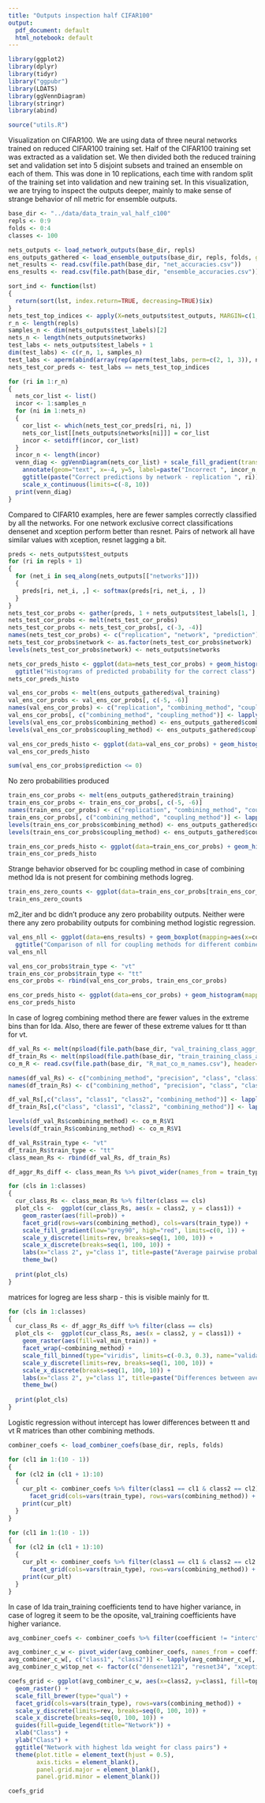 ```yaml
---
title: "Outputs inspection half CIFAR100"
output:
  pdf_document: default
  html_notebook: default
---
```


```r
library(ggplot2)
library(dplyr)
library(tidyr)
library("ggpubr")
library(LDATS)
library(ggVennDiagram)
library(stringr)
library(abind)

source("utils.R")
```

Visualization on CIFAR100.
We are using data of three neural networks trained on reduced CIFAR100 training set. Half of the CIFAR100 training set was extracted as a validation set. We then divided both the reduced training set and validation set into 5 disjoint subsets and trained an ensemble on each of them. This was done in 10 replications, each time with random split of the training set into validation and new training set.
In this visualization, we are trying to inspect the outputs deeper, mainly to make sense of strange behavior of nll metric for ensemble outputs.

```r
base_dir <- "../data/data_train_val_half_c100"
repls <- 0:9
folds <- 0:4
classes <- 100

nets_outputs <- load_network_outputs(base_dir, repls)
ens_outputs_gathered <- load_ensemble_outputs(base_dir, repls, folds, gather=(1 + nets_outputs$test_labels[1, ]))
net_results <- read.csv(file.path(base_dir, "net_accuracies.csv"))
ens_results <- read.csv(file.path(base_dir, "ensemble_accuracies.csv"))
```
```r
sort_ind <- function(lst)
{
  return(sort(lst, index.return=TRUE, decreasing=TRUE)$ix)
}
nets_test_top_indices <- apply(X=nets_outputs$test_outputs, MARGIN=c(1, 2, 3), FUN=sort_ind)[1, , , ]
r_n <- length(repls)
samples_n <- dim(nets_outputs$test_labels)[2]
nets_n <- length(nets_outputs$networks)
test_labs <- nets_outputs$test_labels + 1
dim(test_labs) <- c(r_n, 1, samples_n)
test_labs <- aperm(abind(array(rep(aperm(test_labs, perm=c(2, 1, 3)), nets_n), c(r_n, samples_n, nets_n)), along=3), perm=c(1, 3, 2))
nets_test_cor_preds <- test_labs == nets_test_top_indices
```

```r
for (ri in 1:r_n)
{
  nets_cor_list <- list()
  incor <- 1:samples_n
  for (ni in 1:nets_n)
  {
    cor_list <- which(nets_test_cor_preds[ri, ni, ])
    nets_cor_list[[nets_outputs$networks[ni]]] = cor_list
    incor <- setdiff(incor, cor_list)
  }
  incor_n <- length(incor)
  venn_diag <- ggVennDiagram(nets_cor_list) + scale_fill_gradient(trans="log10", name="count", limits=c(1, 10000)) +
    annotate(geom="text", x=-4, y=5, label=paste("Incorrect ", incor_n, "\n", round(incor_n / samples_n * 100), "%")) +
    ggtitle(paste("Correct predictions by network - replication ", ri)) +
    scale_x_continuous(limits=c(-8, 10))
  print(venn_diag)
}
```
Compared to CIFAR10 examples, here are fewer samples correctly classified by all the networks. For one network exclusive correct classifications densenet and xception perform better than resnet. Pairs of network all have similar values with xception, resnet lagging a bit.

```r
preds <- nets_outputs$test_outputs
for (ri in repls + 1)
{
  for (net_i in seq_along(nets_outputs[["networks"]]))
  {
    preds[ri, net_i, ,] <- softmax(preds[ri, net_i, , ])
  }
}
nets_test_cor_probs <- gather(preds, 1 + nets_outputs$test_labels[1, ], 3, 4)
nets_test_cor_probs <- melt(nets_test_cor_probs)
nets_test_cor_probs <- nets_test_cor_probs[, c(-3, -4)]
names(nets_test_cor_probs) <- c("replication", "network", "prediction")
nets_test_cor_probs$network <- as.factor(nets_test_cor_probs$network)
levels(nets_test_cor_probs$network) <- nets_outputs$networks
```

```r
nets_cor_preds_histo <- ggplot(data=nets_test_cor_probs) + geom_histogram(mapping=aes(x=prediction), binwidth=0.01) +
  ggtitle("Histograms of predicted probability for the correct class") + facet_wrap(~network) + scale_y_log10()
nets_cor_preds_histo
```


```r
val_ens_cor_probs <- melt(ens_outputs_gathered$val_training)
val_ens_cor_probs <- val_ens_cor_probs[, c(-5, -6)]
names(val_ens_cor_probs) <- c("replication", "combining_method", "coupling_method", "fold", "prediction")
val_ens_cor_probs[, c("combining_method", "coupling_method")] <- lapply(val_ens_cor_probs[, c("combining_method", "coupling_method")], as.factor)
levels(val_ens_cor_probs$combining_method) <- ens_outputs_gathered$combining_methods
levels(val_ens_cor_probs$coupling_method) <- ens_outputs_gathered$coupling_methods
```

```r
val_ens_cor_preds_histo <- ggplot(data=val_ens_cor_probs) + geom_histogram(mapping=aes(x=prediction), binwidth=0.01) + facet_grid(rows=vars(combining_method), cols=vars(coupling_method)) + scale_y_log10() + ggtitle("Probabilities predicted for the correct class - ens trained on val")
val_ens_cor_preds_histo
```

```r
sum(val_ens_cor_probs$prediction <= 0)
```
No zero probabilities produced

```r
train_ens_cor_probs <- melt(ens_outputs_gathered$train_training)
train_ens_cor_probs <- train_ens_cor_probs[, c(-5, -6)]
names(train_ens_cor_probs) <- c("replication", "combining_method", "coupling_method", "fold", "prediction")
train_ens_cor_probs[, c("combining_method", "coupling_method")] <- lapply(train_ens_cor_probs[, c("combining_method", "coupling_method")], as.factor)
levels(train_ens_cor_probs$combining_method) <- ens_outputs_gathered$combining_methods
levels(train_ens_cor_probs$coupling_method) <- ens_outputs_gathered$coupling_methods
```


```r
train_ens_cor_preds_histo <- ggplot(data=train_ens_cor_probs) + geom_histogram(mapping=aes(x=prediction), binwidth=0.01) + facet_grid(rows=vars(combining_method), cols=vars(coupling_method)) + scale_y_log10() + ggtitle("Probabilities predicted for the correct class - ens trained on train")
train_ens_cor_preds_histo
```
Strange behavior observed for bc coupling method in case of combining method lda is not present for combining methods logreg.

```r
train_ens_zero_counts <- ggplot(data=train_ens_cor_probs[train_ens_cor_probs$prediction <= 0, ]) + geom_histogram(mapping=aes(x=coupling_method), stat="count") + facet_wrap(~combining_method)  + ggtitle("Counts of zero or lower probabilities predicted for the correct class by coup m\nTrain training")
train_ens_zero_counts
```

m2_iter and bc didn't produce any zero probability outputs. Neither were there any zero probability outputs for combining method logistic regression.

```r
val_ens_nll <- ggplot(data=ens_results) + geom_boxplot(mapping=aes(x=coupling_method, y=nll)) + facet_grid(cols=vars(train_set), rows=vars(combining_method)) +
  ggtitle("Comparison of nll for coupling methods for different combiner train methodologies")
val_ens_nll
```


```r
val_ens_cor_probs$train_type <- "vt"
train_ens_cor_probs$train_type <- "tt"
ens_cor_probs <- rbind(val_ens_cor_probs, train_ens_cor_probs)
```

```r
ens_cor_preds_histo <- ggplot(data=ens_cor_probs) + geom_histogram(mapping=aes(x=prediction), binwidth=0.01) + facet_grid(rows=vars(combining_method, coupling_method), cols=vars(train_type)) + scale_y_log10() + ggtitle("Probabilities predicted for the correct class")
ens_cor_preds_histo
```
In case of logreg combining method there are fewer values in the extreme bins than for lda. Also, there are fewer of these extreme values for tt than for vt.


```r
df_val_Rs <- melt(np$load(file.path(base_dir, "val_training_class_aggr_R.npy")))
df_train_Rs <- melt(np$load(file.path(base_dir, "train_training_class_aggr_R.npy")))
co_m_R <- read.csv(file.path(base_dir, "R_mat_co_m_names.csv"), header=FALSE)
```

```r
names(df_val_Rs) <- c("combining_method", "precision", "class", "class1", "class2", "prob")
names(df_train_Rs) <- c("combining_method", "precision", "class", "class1", "class2", "prob")

df_val_Rs[,c("class", "class1", "class2", "combining_method")] <- lapply(df_val_Rs[,c("class", "class1", "class2", "combining_method")], as.factor)
df_train_Rs[,c("class", "class1", "class2", "combining_method")] <- lapply(df_train_Rs[,c("class", "class1", "class2", "combining_method")], as.factor)

levels(df_val_Rs$combining_method) <- co_m_R$V1
levels(df_train_Rs$combining_method) <- co_m_R$V1

```

```r
df_val_Rs$train_type <- "vt"
df_train_Rs$train_type <- "tt"
class_mean_Rs <- rbind(df_val_Rs, df_train_Rs)

df_aggr_Rs_diff <- class_mean_Rs %>% pivot_wider(names_from = train_type, values_from = prob) %>% mutate(val_min_train = vt - tt)
```

```r
for (cls in 1:classes)
{
  cur_class_Rs <- class_mean_Rs %>% filter(class == cls)
  plot_cls <-  ggplot(cur_class_Rs, aes(x = class2, y = class1)) + 
    geom_raster(aes(fill=prob)) + 
    facet_grid(rows=vars(combining_method), cols=vars(train_type)) +
    scale_fill_gradient(low="grey90", high="red", limits=c(0, 1)) +
    scale_y_discrete(limits=rev, breaks=seq(1, 100, 10)) +
    scale_x_discrete(breaks=seq(1, 100, 10)) +
    labs(x="class 2", y="class 1", title=paste("Average pairwise probabilities - class ", cls)) +
    theme_bw()
  
  print(plot_cls)
}
```
matrices for logreg are less sharp - this is visible mainly for tt.

```r
for (cls in 1:classes)
{
  cur_class_Rs <- df_aggr_Rs_diff %>% filter(class == cls)
  plot_cls <-  ggplot(cur_class_Rs, aes(x = class2, y = class1)) + 
    geom_raster(aes(fill=val_min_train)) + 
    facet_wrap(~combining_method) +
    scale_fill_binned(type="viridis", limits=c(-0.3, 0.3), name="validation minus training") +
    scale_y_discrete(limits=rev, breaks=seq(1, 100, 10)) +
    scale_x_discrete(breaks=seq(1, 100, 10)) +
    labs(x="class 2", y="class 1", title=paste("Differences between average pairwise probabilities - class ", cls)) +
    theme_bw()
  
  print(plot_cls)
}
```
Logistic regression without intercept has lower differences between tt and vt R matrices than other combining methods. 

```r
combiner_coefs <- load_combiner_coefs(base_dir, repls, folds)
```

```r
for (cl1 in 1:(10 - 1))
{
  for (cl2 in (cl1 + 1):10)
  {
    cur_plt <- combiner_coefs %>% filter(class1 == cl1 & class2 == cl2) %>% ggplot() + geom_boxplot(aes(x=coefficient, y=value)) +
      facet_grid(cols=vars(train_type), rows=vars(combining_method)) + ggtitle(paste("Coefficients for class", cl1, "vs", cl2))
    print(cur_plt)
  }
}
```

```r
for (cl1 in 1:(10 - 1))
{
  for (cl2 in (cl1 + 1):10)
  {
    cur_plt <- combiner_coefs %>% filter(class1 == cl1 & class2 == cl2 & combining_method!="lda") %>% ggplot() + geom_boxplot(aes(x=coefficient, y=value)) +
      facet_grid(cols=vars(train_type), rows=vars(combining_method)) + ggtitle(paste("Coefficients for class", cl1, "vs", cl2))
    print(cur_plt)
  }
}
```
In case of lda train_training coefficients tend to have higher variance, in case of logreg it seem to be the oposite, val_training coefficients have higher variance.

```r
avg_combiner_coefs <- combiner_coefs %>% filter(coefficient != "interc") %>% group_by(class1, class2, precision, train_type, coefficient, combining_method) %>% summarise( value = mean(value)) %>% ungroup()

avg_combiner_c_w <- pivot_wider(avg_combiner_coefs, names_from = coefficient, values_from = value)
avg_combiner_c_w[, c("class1", "class2")] <- lapply(avg_combiner_c_w[, c("class1", "class2")], as.factor)
avg_combiner_c_w$top_net <- factor(c("densenet121", "resnet34", "xception")[max.col(as.matrix(avg_combiner_c_w[, c("densenet121", "resnet34", "xception")]))])
```

```r
coefs_grid <- ggplot(avg_combiner_c_w, aes(x=class2, y=class1, fill=top_net)) + 
  geom_raster() + 
  scale_fill_brewer(type="qual") +
  facet_grid(cols=vars(train_type), rows=vars(combining_method)) +
  scale_y_discrete(limits=rev, breaks=seq(0, 100, 10)) +
  scale_x_discrete(breaks=seq(0, 100, 10)) +
  guides(fill=guide_legend(title="Network")) +
  xlab("Class") + 
  ylab("Class") +
  ggtitle("Network with highest lda weight for class pairs") +
  theme(plot.title = element_text(hjust = 0.5),
        axis.ticks = element_blank(),
        panel.grid.major = element_blank(), 
        panel.grid.minor = element_blank())

coefs_grid
```


